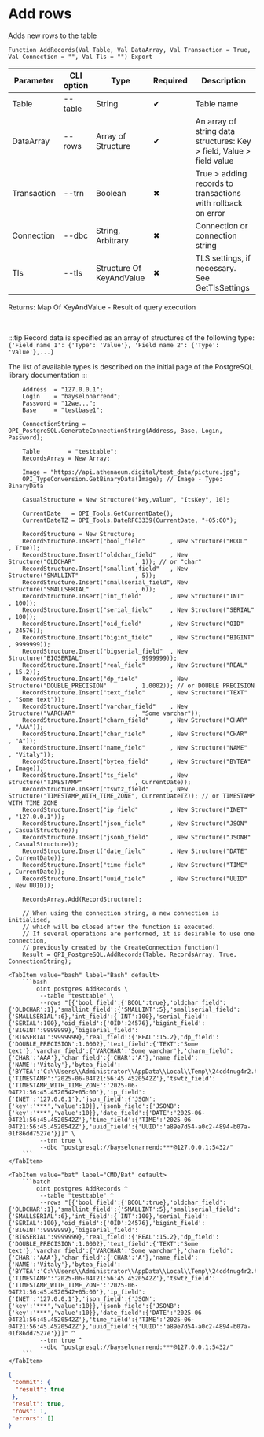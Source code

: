 ﻿---
sidebar_position: 11
description: Add rows and other functions to work with PostgreSQL in the Open Integration Package, a free open-source integration library for 1C:Enterprise 8, OneScript and CLI
keywords: [1C, 1С, 1С:Enterprise, 1С:Enterprise 8.3, API, Integration, Services, Exchange, OneScript, CLI, PostgreSQL]
---


# Add rows
 Adds new rows to the table



`Function AddRecords(Val Table, Val DataArray, Val Transaction = True, Val Connection = "", Val Tls = "") Export`

  | Parameter | CLI option | Type | Required | Description |
  |-|-|-|-|-|
  | Table | --table | String | &#x2714; | Table name |
  | DataArray | --rows | Array of Structure | &#x2714; | An array of string data structures: Key > field, Value > field value |
  | Transaction | --trn | Boolean | &#x2716; | True > adding records to transactions with rollback on error |
  | Connection | --dbc | String, Arbitrary | &#x2716; | Connection or connection string |
  | Tls | --tls | Structure Of KeyAndValue | &#x2716; | TLS settings, if necessary. See GetTlsSettings |

  
  Returns:  Map Of KeyAndValue - Result of query execution

<br/>

:::tip
Record data is specified as an array of structures of the following type:<br/>`{'Field name 1': {'Type': 'Value'}, 'Field name 2': {'Type': 'Value'},...}`

The list of available types is described on the initial page of the PostgreSQL library documentation
:::
<br/>



```bsl title="1C:Enterprise/OneScript code example"
    Address  = "127.0.0.1";
    Login    = "bayselonarrend";
    Password = "12we...";
    Base     = "testbase1";

    ConnectionString = OPI_PostgreSQL.GenerateConnectionString(Address, Base, Login, Password);

    Table        = "testtable";
    RecordsArray = New Array;

    Image = "https://api.athenaeum.digital/test_data/picture.jpg";
    OPI_TypeConversion.GetBinaryData(Image); // Image - Type: BinaryData

    CasualStructure = New Structure("key,value", "ItsKey", 10);

    CurrentDate   = OPI_Tools.GetCurrentDate();
    CurrentDateTZ = OPI_Tools.DateRFC3339(CurrentDate, "+05:00");

    RecordStructure = New Structure;
    RecordStructure.Insert("bool_field"       , New Structure("BOOL"                    , True));
    RecordStructure.Insert("oldchar_field"    , New Structure("OLDCHAR"                 , 1)); // or "char"
    RecordStructure.Insert("smallint_field"   , New Structure("SMALLINT"                , 5));
    RecordStructure.Insert("smallserial_field", New Structure("SMALLSERIAL"             , 6));
    RecordStructure.Insert("int_field"        , New Structure("INT"                     , 100));
    RecordStructure.Insert("serial_field"     , New Structure("SERIAL"                  , 100));
    RecordStructure.Insert("oid_field"        , New Structure("OID"                     , 24576));
    RecordStructure.Insert("bigint_field"     , New Structure("BIGINT"                  , 9999999));
    RecordStructure.Insert("bigserial_field"  , New Structure("BIGSERIAL"               , 9999999));
    RecordStructure.Insert("real_field"       , New Structure("REAL"                    , 15.2));
    RecordStructure.Insert("dp_field"         , New Structure("DOUBLE_PRECISION"        , 1.0002)); // or DOUBLE PRECISION
    RecordStructure.Insert("text_field"       , New Structure("TEXT"                    , "Some text"));
    RecordStructure.Insert("varchar_field"    , New Structure("VARCHAR"                 , "Some varchar"));
    RecordStructure.Insert("charn_field"      , New Structure("CHAR"                    , "AAA"));
    RecordStructure.Insert("char_field"       , New Structure("CHAR"                    , "A"));
    RecordStructure.Insert("name_field"       , New Structure("NAME"                    , "Vitaly"));
    RecordStructure.Insert("bytea_field"      , New Structure("BYTEA"                   , Image));
    RecordStructure.Insert("ts_field"         , New Structure("TIMESTAMP"               , CurrentDate));
    RecordStructure.Insert("tswtz_field"      , New Structure("TIMESTAMP_WITH_TIME_ZONE", CurrentDateTZ)); // or TIMESTAMP WITH TIME ZONE
    RecordStructure.Insert("ip_field"         , New Structure("INET"                    , "127.0.0.1"));
    RecordStructure.Insert("json_field"       , New Structure("JSON"                    , CasualStructure));
    RecordStructure.Insert("jsonb_field"      , New Structure("JSONB"                   , CasualStructure));
    RecordStructure.Insert("date_field"       , New Structure("DATE"                    , CurrentDate));
    RecordStructure.Insert("time_field"       , New Structure("TIME"                    , CurrentDate));
    RecordStructure.Insert("uuid_field"       , New Structure("UUID"                    , New UUID));

    RecordsArray.Add(RecordStructure);

    // When using the connection string, a new connection is initialised,
    // which will be closed after the function is executed.
    // If several operations are performed, it is desirable to use one connection,
    // previously created by the CreateConnection function()
    Result = OPI_PostgreSQL.AddRecords(Table, RecordsArray, True, ConnectionString);
```
 

 <Tabs>
  
    <TabItem value="bash" label="Bash" default>
        ```bash
            oint postgres AddRecords \
             --table "testtable" \
             --rows "[{'bool_field':{'BOOL':true},'oldchar_field':{'OLDCHAR':1},'smallint_field':{'SMALLINT':5},'smallserial_field':{'SMALLSERIAL':6},'int_field':{'INT':100},'serial_field':{'SERIAL':100},'oid_field':{'OID':24576},'bigint_field':{'BIGINT':9999999},'bigserial_field':{'BIGSERIAL':9999999},'real_field':{'REAL':15.2},'dp_field':{'DOUBLE_PRECISION':1.0002},'text_field':{'TEXT':'Some text'},'varchar_field':{'VARCHAR':'Some varchar'},'charn_field':{'CHAR':'AAA'},'char_field':{'CHAR':'A'},'name_field':{'NAME':'Vitaly'},'bytea_field':{'BYTEA':'C:\\Users\\Administrator\\AppData\\Local\\Temp\\24cd4nug4r2.tmp'},'ts_field':{'TIMESTAMP':'2025-06-04T21:56:45.4520542Z'},'tswtz_field':{'TIMESTAMP_WITH_TIME_ZONE':'2025-06-04T21:56:45.4520542+05:00'},'ip_field':{'INET':'127.0.0.1'},'json_field':{'JSON':{'key':'***','value':10}},'jsonb_field':{'JSONB':{'key':'***','value':10}},'date_field':{'DATE':'2025-06-04T21:56:45.4520542Z'},'time_field':{'TIME':'2025-06-04T21:56:45.4520542Z'},'uuid_field':{'UUID':'a89e7d54-a0c2-4894-b07a-01f86dd7527e'}}]" \
             --trn true \
             --dbc "postgresql://bayselonarrend:***@127.0.0.1:5432/"
        ```
    </TabItem>
  
    <TabItem value="bat" label="CMD/Bat" default>
        ```batch
            oint postgres AddRecords ^
             --table "testtable" ^
             --rows "[{'bool_field':{'BOOL':true},'oldchar_field':{'OLDCHAR':1},'smallint_field':{'SMALLINT':5},'smallserial_field':{'SMALLSERIAL':6},'int_field':{'INT':100},'serial_field':{'SERIAL':100},'oid_field':{'OID':24576},'bigint_field':{'BIGINT':9999999},'bigserial_field':{'BIGSERIAL':9999999},'real_field':{'REAL':15.2},'dp_field':{'DOUBLE_PRECISION':1.0002},'text_field':{'TEXT':'Some text'},'varchar_field':{'VARCHAR':'Some varchar'},'charn_field':{'CHAR':'AAA'},'char_field':{'CHAR':'A'},'name_field':{'NAME':'Vitaly'},'bytea_field':{'BYTEA':'C:\\Users\\Administrator\\AppData\\Local\\Temp\\24cd4nug4r2.tmp'},'ts_field':{'TIMESTAMP':'2025-06-04T21:56:45.4520542Z'},'tswtz_field':{'TIMESTAMP_WITH_TIME_ZONE':'2025-06-04T21:56:45.4520542+05:00'},'ip_field':{'INET':'127.0.0.1'},'json_field':{'JSON':{'key':'***','value':10}},'jsonb_field':{'JSONB':{'key':'***','value':10}},'date_field':{'DATE':'2025-06-04T21:56:45.4520542Z'},'time_field':{'TIME':'2025-06-04T21:56:45.4520542Z'},'uuid_field':{'UUID':'a89e7d54-a0c2-4894-b07a-01f86dd7527e'}}]" ^
             --trn true ^
             --dbc "postgresql://bayselonarrend:***@127.0.0.1:5432/"
        ```
    </TabItem>
</Tabs>


```json title="Result"
{
 "commit": {
  "result": true
 },
 "result": true,
 "rows": 1,
 "errors": []
}
```
